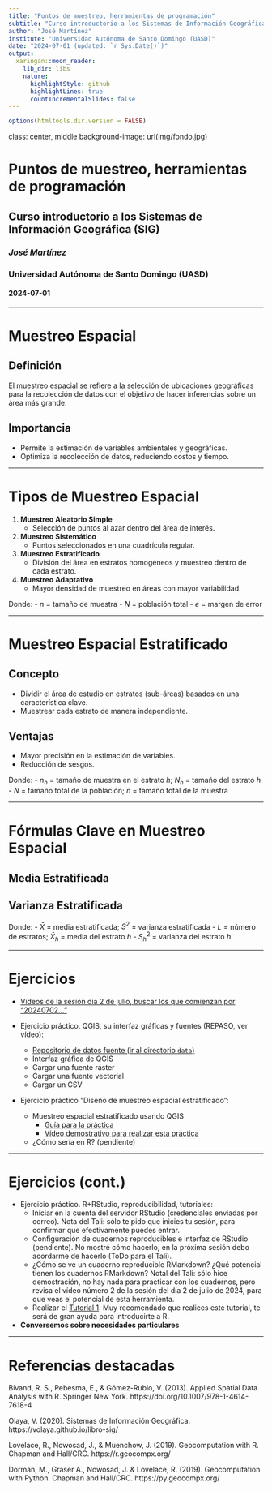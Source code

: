 ```yaml
---
title: "Puntos de muestreo, herramientas de programación"
subtitle: "Curso introductorio a los Sistemas de Información Geográfica (SIG)"
author: "José Martínez"
institute: "Universidad Autónoma de Santo Domingo (UASD)"
date: "2024-07-01 (updated: `r Sys.Date()`)"
output:
  xaringan::moon_reader:
    lib_dir: libs
    nature:
      highlightStyle: github
      highlightLines: true
      countIncrementalSlides: false
---
```



```r
options(htmltools.dir.version = FALSE)
```

class: center, middle
background-image: url(img/fondo.jpg)

# Puntos de muestreo, herramientas de programación
## Curso introductorio a los Sistemas de Información Geográfica (SIG)
### *José Martínez*
### Universidad Autónoma de Santo Domingo (UASD)
#### 2024-07-01

---

# Muestreo Espacial

## Definición
El muestreo espacial se refiere a la selección de ubicaciones geográficas para la recolección de datos con el objetivo de hacer inferencias sobre un área más grande.

## Importancia
- Permite la estimación de variables ambientales y geográficas.
- Optimiza la recolección de datos, reduciendo costos y tiempo.

---

# Tipos de Muestreo Espacial

1. **Muestreo Aleatorio Simple**
   - Selección de puntos al azar dentro del área de interés.
2. **Muestreo Sistemático**
   - Puntos seleccionados en una cuadrícula regular.
3. **Muestreo Estratificado**
   - División del área en estratos homogéneos y muestreo dentro de cada estrato.
4. **Muestreo Adaptativo**
   - Mayor densidad de muestreo en áreas con mayor variabilidad.

\begin{equation}
n = \frac{N}{1 + Ne^2}
\end{equation}

Donde:
- $n$ = tamaño de muestra
- $N$ = población total
- $e$ = margen de error

---

# Muestreo Espacial Estratificado

## Concepto
- Dividir el área de estudio en estratos (sub-áreas) basados en una característica clave.
- Muestrear cada estrato de manera independiente.

## Ventajas
- Mayor precisión en la estimación de variables.
- Reducción de sesgos.

\begin{equation}
n_h = \frac{N_h}{N} \cdot n
\end{equation}

Donde:
- $n_h$ = tamaño de muestra en el estrato $h$; $N_h$ = tamaño del estrato $h$
- $N$ = tamaño total de la población; $n$ = tamaño total de la muestra

---

# Fórmulas Clave en Muestreo Espacial

## Media Estratificada

\begin{equation}
\bar{X} = \sum_{h=1}^L \left( \frac{N_h}{N} \cdot \bar{X}_h \right)
\end{equation}

## Varianza Estratificada
\begin{equation}
S^2 = \sum_{h=1}^L \left( \frac{N_h^2}{N^2} \cdot S_h^2 \right)
\end{equation}

Donde:
- $\bar{X}$ = media estratificada; $S^2$ = varianza estratificada
- $L$ = número de estratos; $\bar{X}_h$ = media del estrato $h$
- $S_h^2$ = varianza del estrato $h$

---

# Ejercicios

- [Vídeos de la sesión día 2 de julio, buscar los que comienzan por "20240702..."](https://drive.google.com/drive/folders/1HSMhHR2AeRNIFAAl0TVL2hkorP6MdV2B?usp=drive_link)

- Ejercicio práctico. QGIS, su interfaz gráficas y fuentes (REPASO, ver vídeo):
  - [Repositorio de datos fuente (ir al directorio `data`)](https://github.com/maestria-geotel-master/material-de-apoyo)
  - Interfaz gráfica de QGIS
  - Cargar una fuente ráster
  - Cargar una fuente vectorial
  - Cargar un CSV

- Ejercicio práctico "Diseño de muestreo espacial estratificado":
  - Muestreo espacial estratificado usando QGIS
    - [Guía para la práctica](https://github.com/geofis/curso-sig-doctorado-2024-verano/blob/main/media/practica-muestreo.md)
    - [Vídeo demostrativo para realizar esta práctica](https://drive.google.com/file/d/1k6IotOHj6fUkyfi4rSBK6d320TY45KED/view?usp=drive_link)
  - ¿Cómo sería en R? (pendiente)

---

# Ejercicios (cont.)

- Ejercicio práctico. R+RStudio, reproducibilidad, tutoriales:
  - Iniciar en la cuenta del servidor RStudio (credenciales enviadas por correo). Nota del Tali: sólo te pido que inicies tu sesión, para confirmar que efectivamente puedes entrar.
  - Configuración de cuadernos reproducibles e interfaz de RStudio (pendiente). No mostré cómo hacerlo, en la próxima sesión debo acordarme de hacerlo (ToDo para el Tali).
  - ¿Cómo se ve un cuaderno reproducible RMarkdown? ¿Qué potencial tienen los cuadernos RMarkdown? Notal del Tali: sólo hice demostración, no hay nada para practicar con los cuadernos, pero revisa el vídeo número 2 de la sesión del día 2 de julio de 2024, para que veas el potencial de esta herramienta.
  - Realizar el [Tutorial 1](https://geofis.shinyapps.io/tutorial1/). Muy recomendado que realices este tutorial, te será de gran ayuda para introducirte a R.

- **Conversemos sobre necesidades particulares**

---

# Referencias destacadas

Bivand, R. S., Pebesma, E., & Gómez-Rubio, V. (2013). Applied Spatial Data Analysis with R. Springer New York. https://doi.org/10.1007/978-1-4614-7618-4

Olaya, V. (2020). Sistemas de Información Geográfica. https://volaya.github.io/libro-sig/

Lovelace, R., Nowosad, J., & Muenchow, J. (2019). Geocomputation with R. Chapman and Hall/CRC. https://r.geocompx.org/

Dorman, M., Graser A., Nowosad, J. & Lovelace, R. (2019). Geocomputation with Python. Chapman and Hall/CRC. https://py.geocompx.org/
